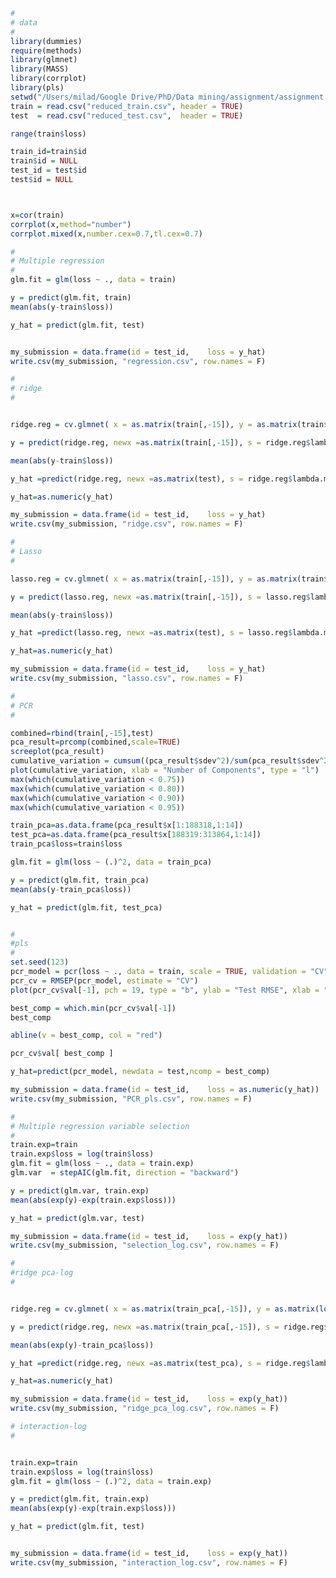

```r
#
# data
#
library(dummies)
require(methods)
library(glmnet)
library(MASS)
library(corrplot)
library(pls)
setwd("/Users/milad/Google Drive/PhD/Data mining/assignment/assignment 2")
train = read.csv("reduced_train.csv", header = TRUE)
test  = read.csv("reduced_test.csv",  header = TRUE)

range(train$loss)

train_id=train$id
train$id = NULL
test_id = test$id
test$id = NULL



x=cor(train)
corrplot(x,method="number")
corrplot.mixed(x,number.cex=0.7,tl.cex=0.7)

```

```r

#
# Multiple regression
#
glm.fit = glm(loss ~ ., data = train)

y = predict(glm.fit, train)
mean(abs(y-train$loss))

y_hat = predict(glm.fit, test)


my_submission = data.frame(id = test_id, 	loss = y_hat)
write.csv(my_submission, "regression.csv", row.names = F)
```

```r
#
# ridge
#


ridge.reg = cv.glmnet( x = as.matrix(train[,-15]), y = as.matrix(train$loss), alpha = 0)

y = predict(ridge.reg, newx =as.matrix(train[,-15]), s = ridge.reg$lambda.min)

mean(abs(y-train$loss))

y_hat =predict(ridge.reg, newx =as.matrix(test), s = ridge.reg$lambda.min)

y_hat=as.numeric(y_hat)

my_submission = data.frame(id = test_id, 	loss = y_hat)
write.csv(my_submission, "ridge.csv", row.names = F)
```

```r
#
# Lasso
#

lasso.reg = cv.glmnet( x = as.matrix(train[,-15]), y = as.matrix(train$loss), alpha = 1)

y = predict(lasso.reg, newx =as.matrix(train[,-15]), s = lasso.reg$lambda.min)

mean(abs(y-train$loss))

y_hat =predict(lasso.reg, newx =as.matrix(test), s = lasso.reg$lambda.min)

y_hat=as.numeric(y_hat)

my_submission = data.frame(id = test_id, 	loss = y_hat)
write.csv(my_submission, "lasso.csv", row.names = F)
```



```r
#
# PCR
#

combined=rbind(train[,-15],test)
pca_result=prcomp(combined,scale=TRUE)
screeplot(pca_result)
cumulative_variation = cumsum((pca_result$sdev^2)/sum(pca_result$sdev^2))
plot(cumulative_variation, xlab = "Number of Components", type = "l")
max(which(cumulative_variation < 0.75)) 
max(which(cumulative_variation < 0.80)) 
max(which(cumulative_variation < 0.90)) 
max(which(cumulative_variation < 0.95))

train_pca=as.data.frame(pca_result$x[1:188318,1:14])
test_pca=as.data.frame(pca_result$x[188319:313864,1:14])
train_pca$loss=train$loss

glm.fit = glm(loss ~ (.)^2, data = train_pca)

y = predict(glm.fit, train_pca)
mean(abs(y-train_pca$loss))

y_hat = predict(glm.fit, test_pca)


#
#pls
#
set.seed(123)
pcr_model = pcr(loss ~ ., data = train, scale = TRUE, validation = "CV", ncomp = 14)
pcr_cv = RMSEP(pcr_model, estimate = "CV")
plot(pcr_cv$val[-1], pch = 19, type = "b", ylab = "Test RMSE", xlab = "Number of Components")

best_comp = which.min(pcr_cv$val[-1])
best_comp

abline(v = best_comp, col = "red")

pcr_cv$val[ best_comp ]

y_hat=predict(pcr_model, newdata = test,ncomp = best_comp)

my_submission = data.frame(id = test_id, 	loss = as.numeric(y_hat))
write.csv(my_submission, "PCR_pls.csv", row.names = F)
```

```r
#
# Multiple regression variable selection
#
train.exp=train
train.exp$loss = log(train$loss)
glm.fit = glm(loss ~ ., data = train.exp)
glm.var  = stepAIC(glm.fit, direction = "backward")

y = predict(glm.var, train.exp)
mean(abs(exp(y)-exp(train.exp$loss)))

y_hat = predict(glm.var, test)

my_submission = data.frame(id = test_id, 	loss = exp(y_hat))
write.csv(my_submission, "selection_log.csv", row.names = F)
```


```r
#
#ridge pca-log
#


ridge.reg = cv.glmnet( x = as.matrix(train_pca[,-15]), y = as.matrix(log(train_pca$loss)), alpha = 0)

y = predict(ridge.reg, newx =as.matrix(train_pca[,-15]), s = ridge.reg$lambda.min)

mean(abs(exp(y)-train_pca$loss))

y_hat =predict(ridge.reg, newx =as.matrix(test_pca), s = ridge.reg$lambda.min)

y_hat=as.numeric(y_hat)

my_submission = data.frame(id = test_id, 	loss = exp(y_hat))
write.csv(my_submission, "ridge_pca_log.csv", row.names = F)
```

```r
# interaction-log
#


train.exp=train
train.exp$loss = log(train$loss)
glm.fit = glm(loss ~ (.)^2, data = train.exp)

y = predict(glm.fit, train.exp)
mean(abs(exp(y)-exp(train.exp$loss)))

y_hat = predict(glm.fit, test)


my_submission = data.frame(id = test_id, 	loss = exp(y_hat))
write.csv(my_submission, "interaction_log.csv", row.names = F)
```


